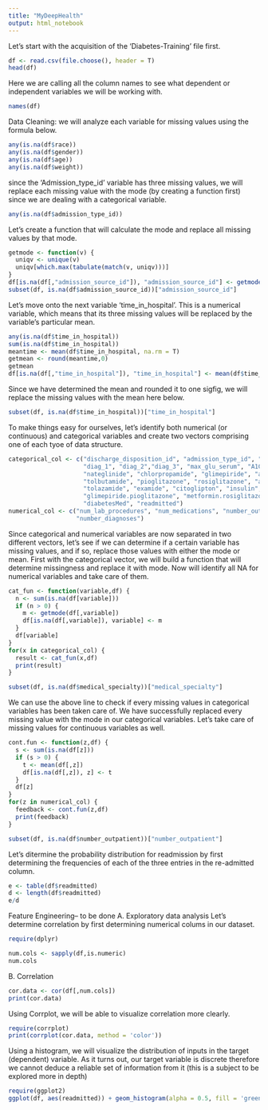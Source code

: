 ```yaml
---
title: "MyDeepHealth"
output: html_notebook
---
```

Let's start with the acquisition of the 'Diabetes-Training' file first.

```r
df <- read.csv(file.choose(), header = T)
head(df)
```

Here we are calling all the column names to see what dependent or independent variables we will be working with.
```r
names(df)
```

Data Cleaning: we will analyze each variable for missing values using the formula below.
```r
any(is.na(df$race))
any(is.na(df$gender))
any(is.na(df$age))
any(is.na(df$weight))
```

since the 'Admission_type_id' variable has three missing values, we will replace each missing value with the mode (by creating a function first) since we are dealing with a categorical variable.
```r
any(is.na(df$admission_type_id))
```

Let's create a function that will calculate the mode and replace all missing values by that mode.
```r
getmode <- function(v) {
  uniqv <- unique(v)
  uniqv[which.max(tabulate(match(v, uniqv)))]
}
df[is.na(df[,"admission_source_id"]), "admission_source_id"] <- getmode(df[,"admission_source_id"])
subset(df, is.na(df$admission_source_id))["admission_source_id"]
```

Let's move onto the next variable 'time_in_hospital'. This is a numerical variable, which means that its three missing values will be replaced by the variable's particular mean.
```r
any(is.na(df$time_in_hospital))
sum(is.na(df$time_in_hospital))
meantime <- mean(df$time_in_hospital, na.rm = T)
getmean <- round(meantime,0)
getmean
df[is.na(df[,"time_in_hospital"]), "time_in_hospital"] <- mean(df$time_in_hospital, na.rm = T) + getmean
```
Since we have determined the mean and rounded it to one sigfig, we will replace the missing values with the mean here below.
```r
subset(df, is.na(df$time_in_hospital))["time_in_hospital"]
```
To make things easy for ourselves, let's identify both numerical (or continuous) and categorical variables and create two vectors comprising one of each tyoe of data structure.
```r
categorical_col <- c("discharge_disposition_id", "admission_type_id", "medical_specialty", "num_procedures", 
                     "diag_1", "diag_2","diag_3", "max_glu_serum", "A1Cresult", "metformin", "repaglinide", 
                     "nateglinide", "chlorpropamide", "glimepiride", "acetohexamide", "glipizide", "glyburide", 
                     "tolbutamide", "pioglitazone", "rosiglitazone", "acarbose", "miglitol", "troglitazone", 
                     "tolazamide", "examide", "citoglipton", "insulin", "glyburide.metformin", "glipizide.metformin", 
                     "glimepiride.pioglitazone", "metformin.rosiglitazone", "metformin.pioglitazone", "change", 
                     "diabetesMed", "readmitted")
numerical_col <- c("num_lab_procedures", "num_medications", "number_outpatient", "number_emergency", "number_inpatient", 
                   "number_diagnoses")
```

Since categorical and numerical variables are now separated in two different vectors, let's see if we can determine if a certain variable has missing values, and if so, replace those values with either the mode or mean.
First with the categorical vector, we will build a function that will determine missingness and replace it with mode.
Now will identify all NA for numerical variables and take care of them.
```r
cat_fun <- function(variable,df) {
  n <- sum(is.na(df[variable])) 
  if (n > 0) {
    m <- getmode(df[,variable])
    df[is.na(df[,variable]), variable] <- m
  } 
  df[variable]
}
for(x in categorical_col) {
  result <- cat_fun(x,df)
  print(result)
} 
```
```r
subset(df, is.na(df$medical_specialty))["medical_specialty"]
```

We can use the above line to check if every missing values in categorical variables has been taken care of. 
We have successfully replaced every missing value with the mode in our categorical variables.
Let's take care of missing values for continuous variables as well.
```r
cont.fun <- function(z,df) {
  s <- sum(is.na(df[z]))
  if (s > 0) {
    t <- mean(df[,z])
    df[is.na(df[,z]), z] <- t
  }
  df[z]
}
for(z in numerical_col) {
  feedback <- cont.fun(z,df)
  print(feedback)
}
```

```r
subset(df, is.na(df$number_outpatient))["number_outpatient"]
```
Let's ditermine the probability distribution for readmission by first determining the frequencies of each of the three entries in the re-admitted column.
```r
e <- table(df$readmitted)
d <- length(df$readmitted)
e/d
```
Feature Engineering-- to be done 
A. Exploratory data analysis 
Let's determine correlation by first determining numerical colums in our dataset.
```r
require(dplyr)
```

```r
num.cols <- sapply(df,is.numeric)
num.cols
```
B. Correlation 
```r
cor.data <- cor(df[,num.cols])
print(cor.data)
```
Using Corrplot, we will be able to visualize correlation more clearly.
```r
require(corrplot)
print(corrplot(cor.data, method = 'color'))
```
Using a histogram, we will visualize the distribution of inputs in the target (dependent) variable.
As it turns out, our target variable is discrete therefore we cannot deduce a reliable set of information from it (this is a subject to be explored more in depth)
```r
require(ggplot2)
ggplot(df, aes(readmitted)) + geom_histogram(alpha = 0.5, fill = 'green')
```

